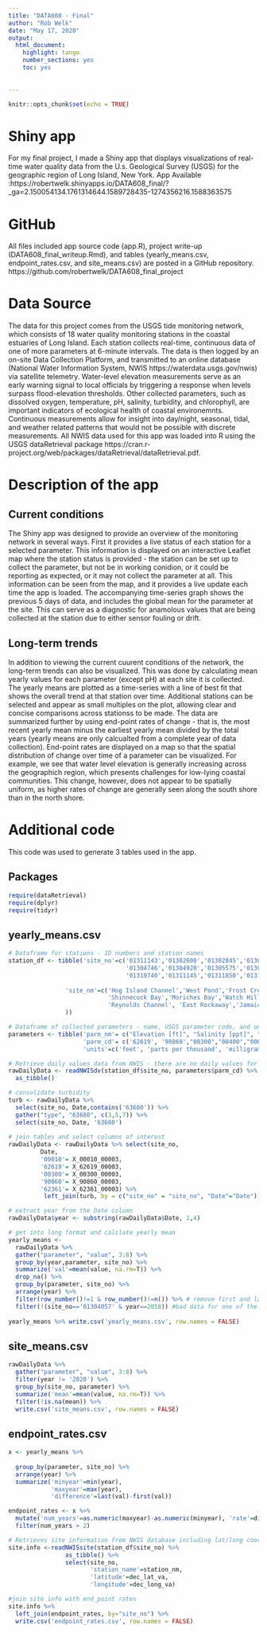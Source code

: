 ---
title: "DATA608 - Final"
author: "Rob Welk"
date: "May 17, 2020"
output: 
  html_document:
    highlight: tango
    number_sections: yes
    toc: yes
    
  
---

```{r setup, include=FALSE}
knitr::opts_chunk$set(echo = TRUE)
```


# Shiny app
For my final project, I made a Shiny app that displays visualizations of real-time water quality data from the U.s. Geological Survey (USGS) for the geographic region of Long Island, New York.
App Available :https://robertwelk.shinyapps.io/DATA608_final/?_ga=2.150054134.1761314644.1589728435-1274356216.1588363575

# GitHub
All files included app source code (app.R), project write-up (DATA608_final_writeup.Rmd), and tables (yearly_means.csv, endpoint_rates.csv, and site_means.csv) are posted in a GitHub repository.
https://github.com/robertwelk/DATA608_final_project


# Data Source
The data for this project comes from the USGS tide monitoring network, which consists of 18 water quality monitoring stations in the coastal estuaries of Long Island. Each station collects real-time, continuous data of one of more parameters at 6-minute intervals. The data is then logged by an on-site Data Collection Platform, and transmitted to an online database (National Water Information System, NWIS https://waterdata.usgs.gov/nwis) via satellite telemetry.  Water-level elevation measurements serve as an early warning signal to local officials by triggering a response when levels surpass flood-elevation thresholds.  Other collected parameters, such as dissolved oxygen, temperature, pH, salinity, turbidity, and chlorophyll, are important indicators of ecological health of coastal environemnts. Continuous measurements allow for insight into day/night, seasonal, tidal, and weather related patterns that would not be possible with discrete measurements. All NWIS data used for this app was loaded into R using the USGS dataRetrieval package https://cran.r-project.org/web/packages/dataRetrieval/dataRetrieval.pdf.   

# Description of the app

## Current conditions
The Shiny app was designed to provide an overview of the monitoring network in several ways.  First it provides a live status of each station for a selected parameter.  This information is displayed on an interactive Leaflet map where the station status is provided - the station can be set up to collect the parameter, but not be in working conidion, or it could be reporting as expected, or it may not collect the parameter at all. This information can be seen from the map, and it provides a live update each time the app is loaded.  The accompanying time-series graph shows the previous 5 days of data, and includes the global mean for the parameter at the site.  This can serve as a diagnostic for anamolous values that are being collected at the station due to either sensor fouling or drift. 

## Long-term trends
In addition to viewing the current cuurent conditions of the network, the long-term trends can also be visualized.  This was done by calculating mean yearly values for each parameter (except pH) at each site it is collected. The yearly means are plotted as a time-series with a line of best fit that shows the overall trend at that station over time. Additional stations can be selected and appear as small multiples on the plot, allowing clear and concise comparisons across stationss to be made.  The data are summarized further by using end-point rates of change - that is, the most recent yearly mean minus the earliest yearly mean divided by the total years (yearly means are only calcualted from a complete year of data collection).  End-point rates are displayed on a map so that the spatial distribution of change over time of a parameter can be visualized. For example, we see that water level elevation is generally increasing across the geographich region, which presents challenges for low-lying coastal communities. This change, however, does not appear to be spatially uniform, as higher rates of change are generally seen along the south shore than in the north shore.  

# Additional code
This code was used to generate 3 tables used in the app.

## Packages 
```{r}
require(dataRetrieval)
require(dplyr)
require(tidyr)
```

## yearly_means.csv 
```{r} 
# Dataframe for stations - ID numbers and station names
station_df <- tibble('site_no'=c('01311143','01302600','01302845','01304057','01304200','01304562',
                                 '01304746','01304920','01305575','01306402','01309225','01310521',
                                 '01310740','01311145','01311850','01311875','01376562','01302250'),
                
                'site_nm'=c('Hog Island Channel','West Pond','Frost Creek','Flax Pond','Orient Harbor','Peconic River',
                            'Shinnecock Bay','Moriches Bay','Watch Hill', 'Sayville','Lindenhurst','Freeport',
                            'Reynolds Channel', 'East Rockaway','Jamaica Bay','Rockaway Inlet','Great Kills Harbor','East Creek'
                ))

# Dataframe of collected parameters - name, USGS parameter code, and units of measurement
parameters <- tibble('parm_nm'= c("Elevation [ft]", "Salinity [ppt]", "Dissolved Oxygen [mg/L]", "pH", "Temperature [C]", "Chlorophyll [ug/L]", "Turbidity [FNU]"),
                     'parm_cd'= c('62619', '90860',"00300","00400","00010","62361","63680"),
                     'units'=c('feet', 'parts per thousand', 'milligrams per Liter', 'pH', 'degrees Celcius', 'microgram/Liter', 'FNU'))

# Retrieve daily values data from NWIS - there are no daily values for pH, Turbidity has 3 output columns (different collection codes)
rawDailyData <- readNWISdv(station_df$site_no, parameters$parm_cd) %>% 
  as_tibble() 

# consolidate turbidity  
turb <- rawDailyData %>% 
  select(site_no, Date,contains('63680')) %>% 
  gather("type", "63680", c(3,5,7)) %>% 
  select(site_no, Date, '63680')
  
# join tables and select columns of interest
rawDailyData <- rawDailyData %>% select(site_no, 
         Date, 
         '00010'= X_00010_00003,
         '62619'= X_62619_00003,
         '00300'= X_00300_00003,
         '90860'= X_90860_00003,
         '62361'= X_62361_00003) %>% 
          left_join(turb, by = c("site_no" = "site_no", "Date"="Date"))

# extract year from the Date column
rawDailyData$year <- substring(rawDailyData$Date, 1,4)

# get into long format and calclate yearly mean
yearly_means <- 
  rawDailyData %>%
  gather("parameter", "value", 3:8) %>%   
  group_by(year,parameter, site_no) %>% 
  summarize('val'=mean(value, na.rm=T)) %>% 
  drop_na() %>%   
  group_by(parameter, site_no) %>%
  arrange(year) %>% 
  filter(row_number()!=1 & row_number()!=n()) %>% # remove first and last year of data collection(incomplete years)
  filter(!(site_no=='01304057' & year==2018)) #bad data for one of the sites  
  
yearly_means %>% write.csv('yearly_means.csv', row.names = FALSE)
```

## site_means.csv
```{r}
rawDailyData %>%
  gather("parameter", "value", 3:8) %>% 
  filter(year != '2020') %>% 
  group_by(site_no, parameter) %>% 
  summarize('mean'=mean(value, na.rm=T)) %>% 
  filter(!is.na(mean)) %>%
  write.csv('site_means.csv', row.names = FALSE)
```

## endpoint_rates.csv
```{r}
x <- yearly_means %>% 
  
  group_by(parameter, site_no) %>%
  arrange(year) %>% 
  summarize('minyear'=min(year), 
            'maxyear'=max(year),
            'difference'=last(val)-first(val)) 

endpoint_rates <- x %>% 
  mutate('num_years'=as.numeric(maxyear)-as.numeric(minyear), 'rate'=difference/num_years) %>% 
  filter(num_years > 2) 

# Retrieves site information from NWIS database including lat/long coordinates 
site.info <-readNWISsite(station_df$site_no) %>%
                as_tibble() %>%
                select(site_no,
                       'station_name'=station_nm,
                       'latitude'=dec_lat_va,
                       'longitude'=dec_long_va)

#join site info with end_point rates
site.info %>% 
  left_join(endpoint_rates, by="site_no") %>% 
  write.csv('endpoint_rates.csv', row.names = FALSE)
```


